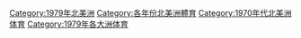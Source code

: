 [[Category:1979年北美洲|Category:1979年北美洲]]
[[Category:各年份北美洲體育|Category:各年份北美洲體育]]
[[Category:1970年代北美洲体育|Category:1970年代北美洲体育]]
[[Category:1979年各大洲体育|Category:1979年各大洲体育]]